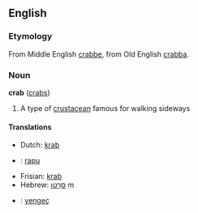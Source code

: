 ==English==
===Etymology===
From Middle English [[crabbe]], from Old English [[crabba]].
===Noun===
'''crab''' ([[crabs]])

# A type of [[crustacean]] famous for walking sideways<!-- better def needed -->

====Translations====
*Dutch: [[krab]]
*{{fi}}: [[rapu]]
*Frisian: [[krab]]
*Hebrew: [[סרטן|סַרְטַן]] m
*{{tr}}: [[yengeç]]